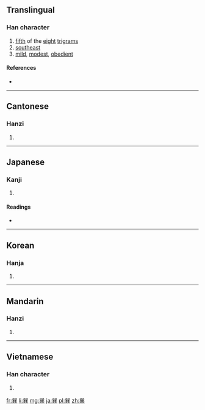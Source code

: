 {{also|巺}}
==Translingual==

===Han character===
{{Han char|rn=49|rad=己|as=09|sn=12|four=7780<sub>1</sub>|canj=口山廿金 (RUTC)|ids=⿱⿰[[巳]]巳[[共]]}}

# [[fifth]] of the [[eight]] [[trigram]]s
# [[southeast]]
# [[mild]], [[modest]], [[obedient]]

====References====
* {{Han ref|kx=0327.160|dkj=08765|dj=0631.180|hdz=20987.050|uh=5DFD|ud=24061|bh=B453|bd=46163}}

----

==Cantonese==

===Hanzi===
{{yue-hanzi|jyut=|y=seun3}}

# {{defn|lang=yue|sort=己09}}

----

==Japanese==

===Kanji===
{{ja-kanji|grade=|rs=己09}}

# {{defn|lang=ja|sort=己09}}

====Readings====
* {{ja-readings|on=[[そん]] (son)|kun=[[たつみ]] (tatsumi)}}

----

==Korean==

===Hanja===
{{ko-hanja|hangeul=손|rv=son|mr=son}}

# {{defn|lang=ko|sort=己09}}

----

==Mandarin==

===Hanzi===
{{cmn-hanzi|pin=[[shuài]] ([[shuai4]]), [[shuò]] ([[shuo4]]), [[xùn]] ([[xun4]])|wg=shuai<sup>4</sup>, shuo<sup>4</sup>, hsün<sup>4</sup>}}

# {{defn|lang=cmn|sort=己09}}

----

==Vietnamese==

===Han character===
{{vi-hantu|[[tốn]], [[rốn]], [[lún]]|rs=己09}}

# {{defn|lang=vi|sort=己09}}

[[fr:巽]]
[[li:巽]]
[[mg:巽]]
[[ja:巽]]
[[pl:巽]]
[[zh:巽]]